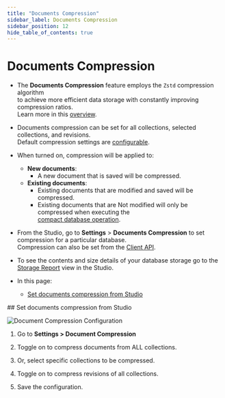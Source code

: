 ```yaml
---
title: "Documents Compression"
sidebar_label: Documents Compression
sidebar_position: 12
hide_table_of_contents: true
---
```



# Documents Compression
<Admonition type="note" title="Note">

* The **Documents Compression** feature employs the `Zstd` compression algorithm  
  to achieve more efficient data storage with constantly improving compression ratios.  
  Learn more in this [overview](../../../server/storage/documents-compression.mdx#overview).

* Documents compression can be set for all collections, selected collections, and revisions.  
  Default compression settings are [configurable](../../../server/configuration/database-configuration.mdx#databasescompressioncompressallcollectionsdefault). 

* When turned on, compression will be applied to:  
    * **New documents**:  
        * A new document that is saved will be compressed.  
    * **Existing documents**:  
        * Existing documents that are modified and saved will be compressed.  
        * Existing documents that are Not modified will only be compressed when executing the    
          [compact database operation](../../../client-api/operations/server-wide/compact-database.mdx#compaction-triggers-compression).

* From the Studio, go to **Settings** &gt; **Documents Compression** to set compression for a particular database.  
  Compression can also be set from the [Client API](../../../server/storage/documents-compression.mdx).

* To see the contents and size details of your database storage go to the [Storage Report](../../../studio/database/stats/storage-report.mdx) view in the Studio.  

* In this page:  
  * [Set documents compression from Studio](../../../studio/database/settings/documents-compression.mdx#set-documents-compression-from-studio)  

</Admonition>
## Set documents compression from Studio

![Document Compression Configuration](./assets/documents-compression.png)

1. Go to **Settings &gt; Document Compression**

2. Toggle on to compress documents from ALL collections.

3. Or, select specific collections to be compressed.

4. Toggle on to compress revisions of all collections.

5. Save the configuration.  



